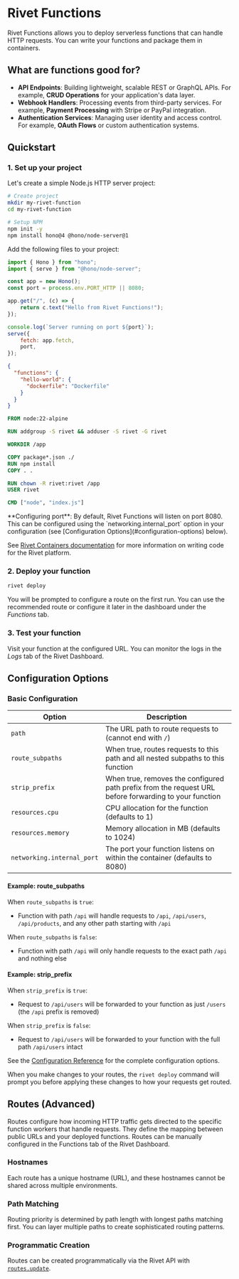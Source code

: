 
# Rivet Functions

Rivet Functions allows you to deploy serverless functions that can handle HTTP requests. You can write your functions and package them in containers.

<EnterpriseCloud />

## What are functions good for?

- **API Endpoints**: Building lightweight, scalable REST or GraphQL APIs. For example, **CRUD Operations** for your application's data layer.
- **Webhook Handlers**: Processing events from third-party services. For example, **Payment Processing** with Stripe or PayPal integration.
- **Authentication Services**: Managing user identity and access control. For example, **OAuth Flows** or custom authentication systems.

## Quickstart

### 1. Set up your project

Let's create a simple Node.js HTTP server project:

```bash
# Create project
mkdir my-rivet-function
cd my-rivet-function

# Setup NPM
npm init -y
npm install hono@4 @hono/node-server@1
```


Add the following files to your project: 

<CodeGroup>

```javascript {{ "title": "index.js" }}
import { Hono } from "hono";
import { serve } from "@hono/node-server";

const app = new Hono();
const port = process.env.PORT_HTTP || 8080;

app.get("/", (c) => {
	return c.text("Hello from Rivet Functions!");
});

console.log(`Server running on port ${port}`);
serve({
	fetch: app.fetch,
	port,
});
```

```json {{ "title": "rivet.json" }}
{
  "functions": {
    "hello-world": {
      "dockerfile": "Dockerfile"
    }
  }
}
```

```dockerfile {{ "title": "Dockerfile" }}
FROM node:22-alpine

RUN addgroup -S rivet && adduser -S rivet -G rivet

WORKDIR /app

COPY package*.json ./
RUN npm install
COPY . .

RUN chown -R rivet:rivet /app
USER rivet

CMD ["node", "index.js"]
```

</CodeGroup>

<Info>
	**Configuring port**: By default, Rivet Functions will listen on port 8080. This can be configured using the `networking.internal_port` option in your configuration (see [Configuration Options](#configuration-options) below).
</Info>

See [Rivet Containers documentation](/docs/cloud/containers) for more information on writing code for the Rivet platform.

### 2. Deploy your function

```bash
rivet deploy
```

You will be prompted to configure a route on the first run. You can use the recommended route or configure it later in the dashboard under the _Functions_ tab.

### 3. Test your function

Visit your function at the configured URL. You can monitor the logs in the _Logs_ tab of the Rivet Dashboard.

## Configuration Options

### Basic Configuration

| Option | Description |
|--------|-------------|
| `path` | The URL path to route requests to (cannot end with `/`) |
| `route_subpaths` | When true, routes requests to this path and all nested subpaths to this function |
| `strip_prefix` | When true, removes the configured path prefix from the request URL before forwarding to your function |
| `resources.cpu` | CPU allocation for the function (defaults to 1) |
| `resources.memory` | Memory allocation in MB (defaults to 1024) |
| `networking.internal_port` | The port your function listens on within the container (defaults to 8080) |

#### Example: route_subpaths

When `route_subpaths` is `true`:
- Function with path `/api` will handle requests to `/api`, `/api/users`, `/api/products`, and any other path starting with `/api`

When `route_subpaths` is `false`:
- Function with path `/api` will only handle requests to the exact path `/api` and nothing else

#### Example: strip_prefix

When `strip_prefix` is `true`:
- Request to `/api/users` will be forwarded to your function as just `/users` (the `/api` prefix is removed)

When `strip_prefix` is `false`:
- Request to `/api/users` will be forwarded to your function with the full path `/api/users` intact

See the [Configuration Reference](/docs/config) for the complete configuration options.

When you make changes to your routes, the `rivet deploy` command will prompt you before applying these changes to how your requests get routed.

## Routes (Advanced)

Routes configure how incoming HTTP traffic gets directed to the specific function workers that handle requests. They define the mapping between public URLs and your deployed functions. Routes can be manually configured in the Functions tab of the Rivet Dashboard.

### Hostnames

Each route has a unique hostname (URL), and these hostnames cannot be shared across multiple environments.

### Path Matching

Routing priority is determined by path length with longest paths matching first. You can layer multiple paths to create sophisticated routing patterns.

### Programmatic Creation

Routes can be created programmatically via the Rivet API with [`routes.update`](/docs/cloud/api/routes/update).


